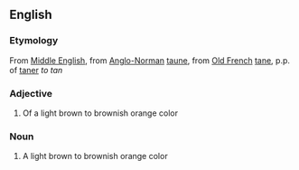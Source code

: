 ==English==

===Etymology===
From [[Middle English]], from [[Anglo-Norman]] [[taune]], from [[Old French]] [[tane]], p.p. of [[taner]] ''to tan''

===Adjective===
#Of a light brown to brownish orange color

===Noun===
#A light brown to brownish orange color